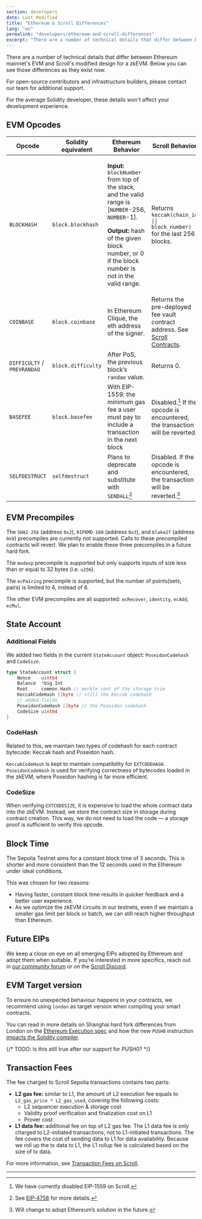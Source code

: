 ```yaml
---
section: developers
date: Last Modified
title: "Ethereum & Scroll Differences"
lang: "en"
permalink: "developers/ethereum-and-scroll-differences"
excerpt: "There are a number of technical details that differ between Ethereum mainnet's EVM and Scroll's modified design for a zkEVM. Below you can see those differences as they exist now."
---
```



There are a number of technical details that differ between Ethereum mainnet's EVM and Scroll's modified design for a zkEVM. Below you can see those differences as they exist now.

For open-source contributors and infrastructure builders, please contact our team for additional support.

<Aside type="tip" title="Don't Worry!">
  For the average Solidity developer, these details won't affect your development experience.
</Aside>

## EVM Opcodes

| Opcode                      | Solidity equivalent | Ethereum Behavior                                                                                                                                                                                                                                                          | Scroll Behavior                                                                                            |
| --------------------------- | ------------------- | -------------------------------------------------------------------------------------------------------------------------------------------------------------------------------------------------------------------------------------------------------------------------- | ---------------------------------------------------------------------------------------------------------- |
| `BLOCKHASH`                 | `block.blockhash`   | <p><strong>Input:</strong> <code>blockNumber</code> from top of the stack, and the valid range is [<code>NUMBER</code>-256, <code>NUMBER</code>-1].</p><p><strong>Output:</strong> hash of the given block number, or 0 if the block number is not in the valid range.</p> | Returns `keccak(chain_id \|\| block_number)` for the last 256 blocks.                                      |
| `COINBASE`                  | `block.coinbase`    | In Ethereum Clique, the eth address of the signer.                                                                                                                                                                                                                         | Returns the pre-deployed fee vault contract address. See [Scroll Contracts](/developers/scroll-contracts). |
| `DIFFICULTY` / `PREVRANDAO` | `block.difficulty`  | After PoS, the previous block’s `randao` value.                                                                                                                                                                                                                            | Returns 0.                                                                                                 |
| `BASEFEE`                   | `block.basefee`     | With EIP-1559: the minimum gas fee a user must pay to include a transaction in the next block                                                                                                                                                                              | Disabled.[^eip1559] If the opcode is encountered, the transaction will be reverted.                        |
| `SELFDESTRUCT`              | `selfdestruct`      | Plans to deprecate and substitute with `SENDALL`[^sendall]                                                                                                                                                                                                                 | Disabled. If the opcode is encountered, the transaction will be reverted.[^willadpot]                      |

[^sendall]: See [EIP-4758](https://eips.ethereum.org/EIPS/eip-4758) for more details.
[^willadpot]: Will change to adopt Ethereum’s solution in the future.
[^eip1559]: We have currently disabled EIP-1559 on Scroll.

## EVM Precompiles

The `SHA2-256` (address `0x2`), `RIPEMD-160` (address `0x3`), and `blake2f` (address `0x9`) precompiles are currently not supported. Calls to these precompiled contracts will revert. We plan to enable these three precompiles in a future hard fork.

The `modexp` precompile is supported but only supports inputs of size less than or equal to 32 bytes (i.e. `u256`).

The `ecPairing` precompile is supported, but the number of points(sets, pairs) is limited to 4, instead of 6.

The other EVM precompiles are all supported: `ecRecover`, `identity`, `ecAdd`, `ecMul`.

## State Account

### **Additional Fields**

We added two fields in the current `StateAccount` object: `PoseidonCodehash` and `CodeSize`.

```go
type StateAccount struct {
	Nonce    uint64
	Balance  *big.Int
	Root     common.Hash // merkle root of the storage trie
	KeccakCodeHash []byte // still the Keccak codehash
	// added fields
	PoseidonCodeHash []byte // the Poseidon codehash
	CodeSize uint64
}
```

### **CodeHash**

Related to this, we maintain two types of codehash for each contract bytecode: Keccak hash and Poseidon hash.

`KeccakCodeHash` is kept to maintain compatibility for `EXTCODEHASH`. `PoseidonCodeHash` is used for verifying correctness of bytecodes loaded in the zkEVM, where Poseidon hashing is far more efficient.

### CodeSize

When verifying `EXTCODESIZE`, it is expensive to load the whole contract data into the zkEVM. Instead, we store the contract size in storage during contract creation. This way, we do not need to load the code — a storage proof is sufficient to verify this opcode.

## Block Time

The Sepolia Testnet aims for a constant block time of 3 seconds. This is shorter and more consistent than the 12 seconds used in the Ethereum under ideal conditions.

This was chosen for two reasons:

- Having faster, constant block time results in quicker feedback and a better user experience.
- As we optimize the zkEVM circuits in our testnets, even if we maintain a smaller gas limit per block or batch, we can still reach higher throughput than Ethereum.

## Future EIPs

We keep a close on eye on all emerging EIPs adopted by Ethereum and adopt them when suitable. If you’re interested in more specifics, reach out in [our community forum](https://community.scroll.io) or on the [Scroll Discord](https://discord.gg/scroll).

## EVM Target version

To ensure no unexpected behaviour happens in your contracts, we recommend using `london` as target version when compiling your smart contracts.

You can read in more details on Shanghai hard fork differences from London on the [Ethereum Execution spec](https://github.com/ethereum/execution-specs/blob/master/network-upgrades/mainnet-upgrades/shanghai.md) and how the new `PUSH0` instruction [impacts the Solidity compiler](https://blog.soliditylang.org/2023/05/10/solidity-0.8.20-release-announcement/).

{/* TODO: Is this still true after our support for PUSH0? */}

## Transaction Fees

The fee charged to Scroll Sepolia transactions contains two parts:

- **L2 gas fee:** similar to L1, the amount of L2 execution fee equals to `L2_gas_price * L2_gas_used`, covering the following costs:
  - L2 sequencer execution & storage cost
  - Validity proof verification and finalization cost on L1
  - Prover cost
- **L1 data fee:** additional fee on top of L2 gas fee. The L1 data fee is only charged to L2-initiated transactions, not to L1-initiated transactions. The fee covers the cost of sending data to L1 for data availability. Because we roll up the tx data to L1, the L1 rollup fee is calculated based on the size of tx data.

For more information, see [Transaction Fees on Scroll](/developers/transaction-fees-on-scroll).

---
